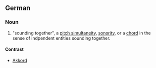 ==German==
===Noun===
# "sounding together", a [[pitch simultaneity]], [[sonority]], or a [[chord]] in the sense of indpendent entities sounding together.
====Contrast====
*[[Akkord]]